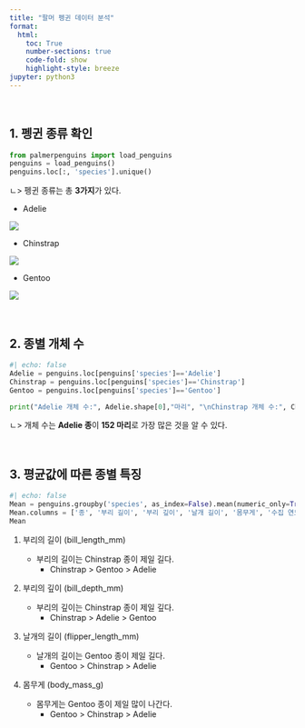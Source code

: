 ```yaml
---
title: "팔머 펭귄 데이터 분석"
format: 
  html:
    toc: True
    number-sections: true
    code-fold: show
    highlight-style: breeze
jupyter: python3
---
```


<br>

## 1. 펭귄 종류 확인

```python
from palmerpenguins import load_penguins
penguins = load_penguins()
penguins.loc[:, 'species'].unique()
```

ㄴ\> 펭귄 종류는 총 **3가지**가 있다.

-   Adelie

![](https://www.oceanlight.com/stock-photo/pygoscelis-adeliae-adelie-penguin-antarctica-photograph-25015-476837.jpg)

-   Chinstrap

![](https://cdn.prod.website-files.com/663b14d8b3ed91cb605fc95e/6672886d9b75d704fb86a233_chinstrap-penguin.png)

-   Gentoo

![](https://www.voyagers.travel/_ipx/w_2400&f_webp&q_85/google/travel-web-app-1.appspot.com/flamelink/media/Gentoo%20Penguin%20-%20Canva%20-%20jtstewartphoto.jpg%3Falt=media)

<br>

## 2. 종별 개체 수

```python
#| echo: false
Adelie = penguins.loc[penguins['species']=='Adelie']
Chinstrap = penguins.loc[penguins['species']=='Chinstrap']
Gentoo = penguins.loc[penguins['species']=='Gentoo']

print("Adelie 개체 수:", Adelie.shape[0],"마리", "\nChinstrap 개체 수:", Chinstrap.shape[0],"마리", "\nGentoo 개체 수:", Gentoo.shape[0],"마리")
```

ㄴ\> 개체 수는 **Adelie 종**이 **152 마리**로 가장 많은 것을 알 수 있다.

<br>

## 3. 평균값에 따른 종별 특징

```python
#| echo: false
Mean = penguins.groupby('species', as_index=False).mean(numeric_only=True).round(2)
Mean.columns = ['종', '부리 길이', '부리 깊이', '날개 길이', '몸무게', '수집 연도']
Mean
```

1.  부리의 길이 (bill_length_mm)

    -   부리의 길이는 Chinstrap 종이 제일 길다.
        -   Chinstrap \> Gentoo \> Adelie

2.  부리의 깊이 (bill_depth_mm)

    -   부리의 깊이는 Chinstrap 종이 제일 깊다.
        -   Chinstrap \> Adelie \> Gentoo

3.  날개의 길이 (flipper_length_mm)

    -   날개의 길이는 Gentoo 종이 제일 길다.
        -   Gentoo \> Chinstrap \> Adelie

4.  몸무게 (body_mass_g)

    -   몸무게는 Gentoo 종이 제일 많이 나간다.
        -   Gentoo \> Chinstrap \> Adelie



<br>
<br>